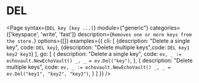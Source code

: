 # DEL

<Page
  syntax={`DEL key [key ...]`}
  module={"generic"}
  categories={['keyspace', 'write', 'fast']}
  description={`Removes one or more keys from the store.`}
  options={[]}
  examples={{
    cli: [
      {description: "Delete a single key", code: `DEL key`},
      {description: "Delete multiple keys",code: `DEL key1 key2 key3`}
    ],
    go: [
      {
        description: "Delete a single key",
        code: `ev, _ := echovault.NewEchoVault()
_, _ = ev.Del("key")`,
      },
      {
        description: "Delete multiple keys",
        code: `ev, _ := echovault.NewEchoVault()
_, _ = ev.Del("key1", "key2", "key3")`,
      }
    ]
  }}
/>